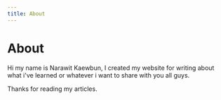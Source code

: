 ```yaml
---
title: About
---
```


# About

Hi my name is Narawit Kaewbun, I created my website for writing about what i've learned or whatever i want to share with you all guys.

Thanks for reading my articles.